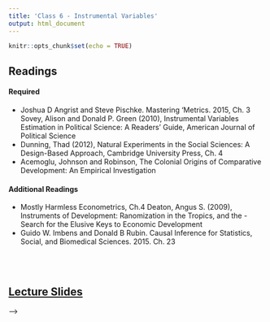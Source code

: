 ```yaml
---
title: 'Class 6 - Instrumental Variables'
output: html_document
---
```


```r
knitr::opts_chunk$set(echo = TRUE)
```

## Readings
#### Required
- Joshua D Angrist and Steve Pischke. Mastering 'Metrics. 2015, Ch. 3
Sovey, Alison and Donald P. Green (2010), Instrumental Variables Estimation in Political Science: A Readers' Guide, American Journal of Political Science
- Dunning, Thad (2012), Natural Experiments in the Social Sciences: A Design-Based Approach, Cambridge University Press, Ch. 4
- Acemoglu, Johnson and Robinson, The Colonial Origins of Comparative Development: An Empirical Investigation
<!-- - **[Joshua D Angrist and Steve Pischke. Mastering 'Metrics. 2015, Ch. 3](Classes/Class_6/Readings/Angrist and Pischke Ch.3.pdf)** -->
<!-- - **[Sovey, Alison and Donald P. Green (2010), Instrumental Variables Estimation in Political Science: A Readers' Guide, American Journal of Political Science](Classes/Class_6/Readings/Sovey and Green.pdf)** -->
<!-- - **[Dunning, Thad (2012), Natural Experiments in the Social Sciences: A Design-Based Approach, Cambridge University Press, Ch. 4](Classes/Class_6/Readings/Dunning Natural Experiments IV.pdf)** -->
<!-- - **[Acemoglu, Johnson and Robinson, The Colonial Origins of Comparative Development: An Empirical Investigation](Classes/Class_6/Readings/AJR 2001.pdf)** -->

#### Additional Readings
- Mostly Harmless Econometrics, Ch.4
Deaton, Angus S. (2009), Instruments of Development: Ranomization in the Tropics, and the - Search for the Elusive Keys to Economic Development
- Guido W. Imbens and Donald B Rubin. Causal Inference for Statistics, Social, and Biomedical Sciences. 2015. Ch. 23
<!-- - [Mostly Harmless Econometrics, Ch.4 ](Classes/Class_6/Readings/Angrist and Pischke Ch.4.pdf) -->
<!-- - [Deaton, Angus S. (2009), Instruments of Development: Ranomization in the Tropics, and the Search for the Elusive Keys to Economic Development](Classes/Class_6/Readings/Deaton 2009.pdf) -->
<!-- - [Guido W. Imbens and Donald B Rubin. Causal Inference for Statistics, Social, and Biomedical Sciences. 2015. Ch. 23](Classes/Class_6/Readings/Imbens and Rubin IV.pdf) -->

<br> </br>

## [Lecture Slides](Classes/Class_6/Slides_Class6_v3.pdf) 

<!-- ## [Lab Exercise to Complete during Class](Classes/Class_6/Lab_Exercise/Exercise_IV_v4.pdf) -->
<!--   - [Suggested Responses](Classes/Class_6/Lab_Exercise/Exercise_IV_v4_Suggested_Responses.pdf) -->


<!-- ## Replication Exercise -->
<!--  - [Exercise](Classes/Class_6/Replication/Replication_Exercise_4_TV_v2.pdf) -->
<!--  - Paper: Albertson, Bethany and Lawrence, Adria (2009), After the Credits Roll: The Long-Term Effects of Educational Television on Public Knowledge and Attitudes, American Politics Research, 37:2 -->

<!--  <!-- - [Paper: Albertson, Bethany and Lawrence, Adria (2009), After the Credits Roll: The Long-Term Effects of Educational Television on Public Knowledge and Attitudes, American Politics Research, 37:2](Classes/Class_6/Replication/Albertson and Lawrence 2009.pdf)  --> -->
<!--  - [Data](Classes/Class_6/Replication/IV.csv)  -->
<!--  - [Suggested Responses](Classes/Class_6/Replication/Replication_Exercise_4_TV_v2_Suggested_Responses.pdf) -->



